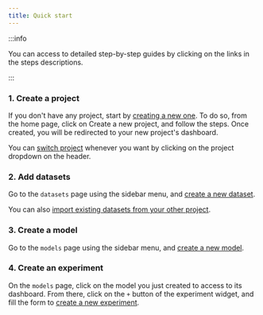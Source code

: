 ```yaml
---
title: Quick start
---
```






:::info

You can access to detailed step-by-step guides by clicking on the links in the steps descriptions.

:::

### 1. Create a project

If you don't have any project, start by [creating a new one](../projects/create-a-project). To do so, from the home page, click
on Create a new project, and follow the steps. Once created, you will be redirected to your new project's dashboard.

<VideoPlayer src="../../medias/webm/create-a-project.webm"/>

You can [switch project](../projects/select-a-project) whenever you want by clicking on the project dropdown on the header.

### 2. Add datasets

Go to the `datasets` page using the sidebar menu, and [create a new dataset](../datasets/create-a-dataset).

You can also [import existing datasets from your other project](../datasets/import-an-existing-dataset-to-a-project).

### 3. Create a model

Go to the `models` page using the sidebar menu, and [create a new model](../models/create-a-model).

### 4. Create an experiment

On the `models` page, click on the model you just created to access to its dashboard. From there, click on the `+` button of the experiment widget, and fill the form to [create a new experiment](../models/experiments/create-an-experiment).

